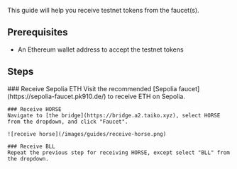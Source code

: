 
This guide will help you receive testnet tokens from the faucet(s).

## Prerequisites

- An Ethereum wallet address to accept the testnet tokens

## Steps

<Steps>
    ### Receive Sepolia ETH
    Visit the recommended [Sepolia faucet](https://sepolia-faucet.pk910.de/) to receive ETH on Sepolia.

    ### Receive HORSE
    Navigate to [the bridge](https://bridge.a2.taiko.xyz), select HORSE from the dropdown, and click "Faucet".

    ![receive horse](/images/guides/receive-horse.png)

    ### Receive BLL
    Repeat the previous step for receiving HORSE, except select "BLL" from the dropdown.
</Steps>
